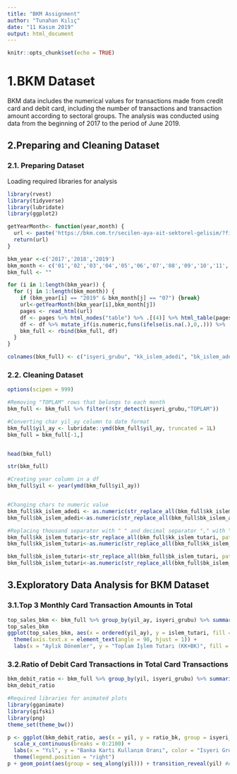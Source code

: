 ---
title: "BKM Assignment"
author: "Tunahan Kılıç"
date: "11 Kasım 2019"
output: html_document
---

```{r setup, include=FALSE}
knitr::opts_chunk$set(echo = TRUE)
```
# 1.BKM Dataset

BKM data includes the numerical values for transactions made from credit card and debit card, including the number of transactions and transaction amount according to sectoral groups. The analysis was conducted using data from the beginning of 2017 to the period of June 2019.


## 2.Preparing and Cleaning Dataset

### 2.1. Preparing Dataset

Loading required libraries for analysis
```{r pressure, warning=FALSE, message=FALSE}
library(rvest)
library(tidyverse)
library(lubridate)
library(ggplot2)
```


```{r get_df, warning=FALSE, message=FALSE}
getYearMonth<- function(year,month) {
  url <- paste('https://bkm.com.tr/secilen-aya-ait-sektorel-gelisim/?filter_year=',year,'&filter_month=',month,'&List=Listele', sep='',collapse = NULL)
  return(url)
}

bkm_year <-c('2017','2018','2019')
bkm_month <- c('01','02','03','04','05','06','07','08','09','10','11','12')
bkm_full <- ""

for (i in 1:length(bkm_year)) {
  for (j in 1:length(bkm_month)) {
    if (bkm_year[i] == "2019" & bkm_month[j] == "07") {break}
    url<-getYearMonth(bkm_year[i],bkm_month[j])
    pages <- read_html(url)
    df <- pages %>% html_nodes("table") %>% .[(4)] %>% html_table(pages, fill = TRUE, header = FALSE)  %>%  as.data.frame() %>% slice(3:max(nrow(.)))  
    df <- df %>% mutate_if(is.numeric,funs(ifelse(is.na(.),0,.))) %>%  mutate(yearMonth = paste(bkm_year[i],bkm_month[j],sep='-'))
    bkm_full <- rbind(bkm_full, df)
  }
}

colnames(bkm_full) <- c("isyeri_grubu", "kk_islem_adedi", "bk_islem_adedi", "kk_islem_tutari", "bk_islem_tutari", "yil_ay")
```

### 2.2. Cleaning Dataset
```{r clean_df, warning=FALSE, message=FALSE}
options(scipen = 999)

#Removing "TOPLAM" rows that belongs to each month
bkm_full <- bkm_full %>% filter(!str_detect(isyeri_grubu,"TOPLAM"))

#Converting char yil_ay column to date format
bkm_full$yil_ay <- lubridate::ymd(bkm_full$yil_ay, truncated = 1L)
bkm_full = bkm_full[-1,]


head(bkm_full)

str(bkm_full)
```

```{r change_to_num, warning=FALSE, message=FALSE}
#Creating year column in a df
bkm_full$yil <- year(ymd(bkm_full$yil_ay))


#Changing chars to numeric value
bkm_full$kk_islem_adedi <- as.numeric(str_replace_all(bkm_full$kk_islem_adedi, pattern=fixed("."), ""))
bkm_full$bk_islem_adedi<-as.numeric(str_replace_all(bkm_full$bk_islem_adedi, pattern=fixed("."), ""))

#Replacing thousand separator with " " and decimal separator "," with "."
bkm_full$kk_islem_tutari<-str_replace_all(bkm_full$kk_islem_tutari, pattern=fixed("."), "")
bkm_full$kk_islem_tutari<-as.numeric(str_replace_all(bkm_full$kk_islem_tutari, pattern=fixed(","), "."))

bkm_full$bk_islem_tutari<-str_replace_all(bkm_full$bk_islem_tutari, pattern=fixed("."), "")
bkm_full$bk_islem_tutari<-as.numeric(str_replace_all(bkm_full$bk_islem_tutari, pattern=fixed(","), "."))
```

## 3.Exploratory Data Analysis for BKM Dataset

### 3.1.Top 3 Monthly Card Transaction Amounts in Total
```{r toplam_islem, warning=FALSE, message=FALSE}
top_sales_bkm <- bkm_full %>% group_by(yil_ay, isyeri_grubu) %>% summarise(islem_tutari = sum(kk_islem_tutari) + sum(bk_islem_tutari)) %>% top_n(3)
top_sales_bkm
ggplot(top_sales_bkm, aes(x = ordered(yil_ay), y = islem_tutari, fill = isyeri_grubu)) + geom_bar(stat = "identity") + 
  theme(axis.text.x = element_text(angle = 90, hjust = 1)) + 
  labs(x = "Aylık Dönemler", y = "Toplam İşlem Tutarı (KK+BK)", fill = "Isyeri Grubu")
```

### 3.2.Ratio of Debit Card Transactions in Total Card Transactions
```{r debit_ratio, warning=FALSE, message=FALSE}

bkm_debit_ratio <- bkm_full %>% group_by(yil, isyeri_grubu) %>% summarise(toplam_islem_bk = sum(bk_islem_adedi), toplam_kart_islem = sum(bk_islem_adedi) + sum(kk_islem_adedi), ratio_bk = toplam_islem_bk/toplam_kart_islem) %>% top_n(5) %>% arrange(desc(ratio_bk))
bkm_debit_ratio

#Required libraries for animated plots
library(gganimate)
library(gifski)
library(png)
theme_set(theme_bw())

p <- ggplot(bkm_debit_ratio, aes(x = yil, y = ratio_bk, group = isyeri_grubu, color = isyeri_grubu)) + geom_line() +
  scale_x_continuous(breaks = 0:2100) +
  labs(x = "Yıl", y = "Banka Kartı Kullanım Oranı", color = "Isyeri Grubu") +
  theme(legend.position = "right")
p + geom_point(aes(group = seq_along(yil))) + transition_reveal(yil) #Animated debit card ratio plot
```
